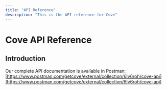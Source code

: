 ```yaml
---
title: "API Reference"
description: "This is the API reference for Cove"
---
```


# Cove API Reference

## Introduction

Our complete API documentation is available in Postman:
[https://www.postman.com/getcove/external/collection/6lv6roh/cove-api](https://www.postman.com/getcove/external/collection/6lv6roh/cove-api)
